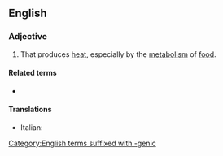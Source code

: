 ==English==

===Adjective===
{{en-adj}}

# That produces [[heat]], especially by the [[metabolism]] of [[food]].

====Related terms====
* {{l|en|caloric}}

====Translations====
{{trans-top|that produces heat}}
* Italian: {{t|it|calorigeno}}
{{trans-mid}}
{{trans-bottom}}

[[Category:English terms suffixed with -genic]]